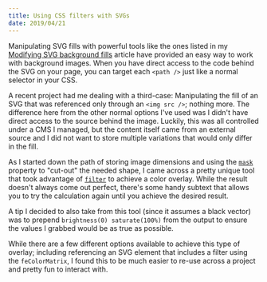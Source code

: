 ```yaml
---
title: Using CSS filters with SVGs
date: 2019/04/21
---
```


Manipulating SVG fills with powerful tools like the ones listed in my [Modifying SVG background fills](/articles/svg-background-fills/) article have provided an easy way to work with background images. When you have direct access to the code behind the SVG on your page, you can target each `<path />` just like a normal selector in your CSS.

A recent project had me dealing with a third-case: Manipulating the fill of an SVG that was referenced only through an `<img src />`; nothing more. The difference here from the other normal options I've used was I didn't have direct access to the source behind the image. Luckily, this was all controlled under a CMS I managed, but the content itself came from an external source and I did not want to store multiple variations that would only differ in the fill.

As I started down the path of storing image dimensions and using the [`mask`](https://developer.mozilla.org/en-US/docs/Web/CSS/mask) property to "cut-out" the needed shape, I came across a pretty unique tool that took advantage of [`filter`](https://developer.mozilla.org/en-US/docs/Web/CSS/filter) to achieve a color overlay. While the result doesn't always come out perfect, there's some handy subtext that allows you to try the calculation again until you achieve the desired result.

<CodePen codePenId="Pjoqqp" />

A tip I decided to also take from this tool (since it assumes a black vector) was to prepend `brightness(0) saturate(100%)` from the output to ensure the values I grabbed would be as true as possible.

<CodePen codePenId="EJRRPE" />

While there are a few different options available to achieve this type of overlay; including referencing an SVG element that includes a filter using the `feColorMatrix`, I found this to be much easier to re-use across a project and pretty fun to interact with.
